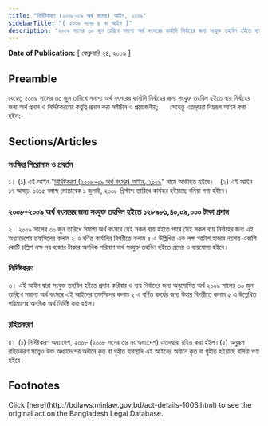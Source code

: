 ```yaml
---
title: "নির্দিষ্টকরণ (২০০৮-০৯ অর্থ বৎসর) আইন, ২০০৯"
sidebarTitle: "( ২০০৯ সনের ৪ নং আইন )"
description: "২০০৯ সালের ৩০ জুন তারিখে সমাপ্য অর্থ বৎসরের কার্যাদি নির্বাহের জন্য সংযুক্ত তহবিল হইতে ব্যয় নির্বাহের জন্য অর্থ প্রদান ও নির্দিষ্টকরণের কর্তৃত্ব প্রদানের উদ্দেশ্যে প্রণীত আইন।"
---
```


**Date of Publication:** [ ফেব্রুয়ারি ২৪, ২০০৯ ]

## Preamble

যেহেতু ২০০৯ সালের ৩০ জুন তারিখে সমাপ্য অর্থ বৎসরের কার্যাদি নির্বাহের জন্য সংযুক্ত তহবিল হইতে ব্যয় নির্বাহের জন্য অর্থ প্রদান ও নির্দিষ্টকরণের কর্তৃত্ব প্রদান করা সমীচীন ও প্রয়োজনীয়;      সেহেতু এতদ্‌দ্বারা নিম্নরূপ আইন করা হইল:-

## Sections/Articles

### সংক্ষিপ্ত শিরোনাম ও প্রবর্তন

১। (১) এই আইন "[নির্দিষ্টকরণ (২০০৮-০৯ অর্থ বৎসর) আইন, ২০০৯](/act-1003.html "নির্দিষ্টকরণ (২০০৮-০৯ অর্থ বৎসর) আইন, ২০০৯")" নামে অভিহিত হইবে।   (২) এই আইন ১৭ আষাঢ়, ১৪১৫ বঙ্গাব্দ মোতাবেক ১ জুলাই, ২০০৮ খ্রিস্টাব্দ তারিখে কার্যকর হইয়াছে বলিয়া গণ্য হইবে।

### ২০০৮-২০০৯ অর্থ বৎসরের জন্য সংযুক্ত তহবিল হইতে ১২৮৯৮১,৪০,০৯,০০০ টাকা প্রদান

২। ২০০৯ সালের ৩০ জুন তারিখে সমাপ্য অর্থ বৎসরে যেই সকল ব্যয় হইতে পারে সেই সকল ব্যয় নির্বাহের জন্য এই অধ্যাদেশের তফসিলের কলাম ২ এ বর্ণিত কার্যাদির বিপরীতে কলাম ৫ এ উল্লিখিত এক লক্ষ আটাশ হাজার নয়শত একাশি কোটি চল্লিশ লক্ষ নয় হাজার টাকার অনধিক পরিমাণ অর্থ সংযুক্ত তহবিল হইতে প্রদেয় ও ব্যয়যোগ্য হইবে।

### নির্দিষ্টকরণ

৩। এই আইন দ্বারা সংযুক্ত তহবিল হইতে প্রদান করিবার ও ব্যয় নির্বাহের জন্য অনুমোদিত অর্থ ২০০৯ সালের ৩০ জুন তারিখে সমাপ্য অর্থ বৎসরে এই আইনের তফসিলের কলাম ২ এ বর্ণিত কার্যের জন্য উহার বিপরীতে কলাম ৫ এ উল্লেখিত পরিমাণের অনধিক অর্থ নির্দিষ্ট করা হইল।

### রহিতকরণ

৪। (১) নির্দিষ্টকরণ অধ্যাদেশ, ২০০৮ (২০০৮ সনের ৩৪ নং অধ্যাদেশ) এতদ্‌দ্বারা রহিত করা হইল।(২) অনুরূপ রহিতকরণ সত্ত্বেও উক্ত অধ্যাদেশের অধীনে কৃত বা গৃহীত ব্যবস্থাদি এই আইনের অধীনে কৃত বা গৃহীত হইয়াছে বলিয়া গণ্য হইবে।

## Footnotes

<Note>
  Click [here](http://bdlaws.minlaw.gov.bd/act-details-1003.html) to see the original act on the Bangladesh Legal Database.
</Note>
